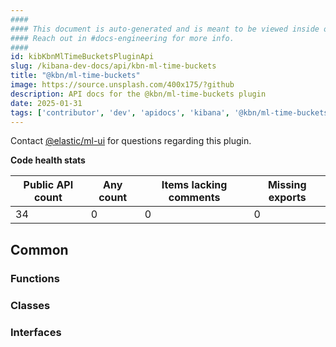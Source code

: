 ```yaml
---
####
#### This document is auto-generated and is meant to be viewed inside our experimental, new docs system.
#### Reach out in #docs-engineering for more info.
####
id: kibKbnMlTimeBucketsPluginApi
slug: /kibana-dev-docs/api/kbn-ml-time-buckets
title: "@kbn/ml-time-buckets"
image: https://source.unsplash.com/400x175/?github
description: API docs for the @kbn/ml-time-buckets plugin
date: 2025-01-31
tags: ['contributor', 'dev', 'apidocs', 'kibana', '@kbn/ml-time-buckets']
---
```




Contact [@elastic/ml-ui](https://github.com/orgs/elastic/teams/ml-ui) for questions regarding this plugin.

**Code health stats**

| Public API count  | Any count | Items lacking comments | Missing exports |
|-------------------|-----------|------------------------|-----------------|
| 34 | 0 | 0 | 0 |

## Common

### Functions
<DocDefinitionList data={kbnMlTimeBucketsObj.common.functions}/>

### Classes
<DocDefinitionList data={kbnMlTimeBucketsObj.common.classes}/>

### Interfaces
<DocDefinitionList data={kbnMlTimeBucketsObj.common.interfaces}/>


